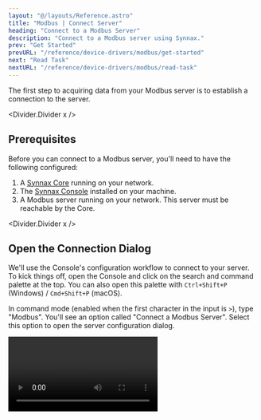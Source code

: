 ```yaml
---
layout: "@/layouts/Reference.astro"
title: "Modbus | Connect Server"
heading: "Connect to a Modbus Server"
description: "Connect to a Modbus server using Synnax."
prev: "Get Started"
prevURL: "/reference/device-drivers/modbus/get-started"
next: "Read Task"
nextURL: "/reference/device-drivers/modbus/read-task"
---
```



The first step to acquiring data from your Modbus server is to establish a connection to
the server.

<Divider.Divider x />

## Prerequisites

Before you can connect to a Modbus server, you'll need to have the following configured:

1. A [Synnax Core](/reference/cluster/quick-start) running on your network.
2. The [Synnax Console](/reference/console/get-started) installed on your machine.
3. A Modbus server running on your network. This server must be reachable by the Core.

<Divider.Divider x />

## <StepText level="h2" step={1}> Open the Connection Dialog </StepText>

We'll use the Console's configuration workflow to connect to your server. To kick things
off, open the Console and click on the search and command palette at the top. You can
also open this palette with `Ctrl+Shift+P` (Windows) / `Cmd+Shift+P` (macOS).

In command mode (enabled when the first character in the input is `>`), type "Modbus".
You'll see an option called "Connect a Modbus Server". Select this option to open the
server configuration dialog.

<Video client:only="react" id="device-drivers/modbus/connect-server/open-modal" />

<Divider.Divider x />

## <StepText level="h2" step={2}> Configure the Connection </StepText>

The dialog will prompt you to enter the connection parameters to your server. Here's a
reference for each of the fields you'll need to fill:

<Table>
  <thead>
    <tr>
      <th>Field</th>
      <th>Description</th>
    </tr>
  </thead>
  <tbody>
    <tr>
      <td>Name</td>
      <td>
        <p>
          A name for your Modbus server. We'll use this to identify and manage the
          server in the Console.
        </p>
      </td>
    </tr>
    <tr>
      <td>Connect From</td>
      <td>
        <p>The Synnax driver that will connect to the Modbus server.</p>
      </td>
    </tr>
    <tr>
      <td>Host</td>
      <td>
        <p>
          The IP address or hostname of your Modbus server. This should be its reachable
          address on the network (e.g., `192.168.1.100` or `localhost`).
        </p>
      </td>
    </tr>
    <tr>
      <td>Port</td>
      <td>
        <p>The TCP port for the Modbus server. The default Modbus port is `502`.</p>
      </td>
    </tr>
    <tr>
      <td>Swap Bytes</td>
      <td>
        <p>
          Enable byte swapping for 16-bit values. This is used to handle different
          endianness between the server and Synnax. Only applicable for register types
          (Holding Registers and Input Registers).
        </p>
      </td>
    </tr>
    <tr>
      <td>Swap Words</td>
      <td>
        <p>
          Enable word swapping for 32-bit and 64-bit values. This reorders 16-bit words
          within multi-register values to handle different word ordering conventions.
          Only applicable for 32-bit and 64-bit data types in registers.
        </p>
      </td>
    </tr>
  </tbody>
</Table>

<Divider.Divider x />

## <StepText level="h2" step={3}> Save the Connection </StepText>

You can use the "Connect" button to verify that the server is reachable from the Core.
When you are ready to connect the server, click "Connect". The connection will be saved
and you can now create read and write tasks for this server.

<Video client:only="react" id="device-drivers/modbus/connect-server/save" />
